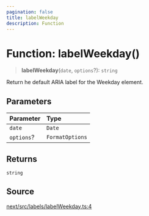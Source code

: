 ```yaml
---
pagination: false
title: labelWeekday
description: Function
---
```


# Function: labelWeekday()

> **labelWeekday**(`date`, `options`?): `string`

Return he default ARIA label for the Weekday element.

## Parameters

| Parameter | Type |
| :------ | :------ |
| `date` | `Date` |
| `options`? | `FormatOptions` |

## Returns

`string`

## Source

[next/src/labels/labelWeekday.ts:4](https://github.com/gpbl/react-day-picker/blob/575f9be39/next/src/labels/labelWeekday.ts#L4)
